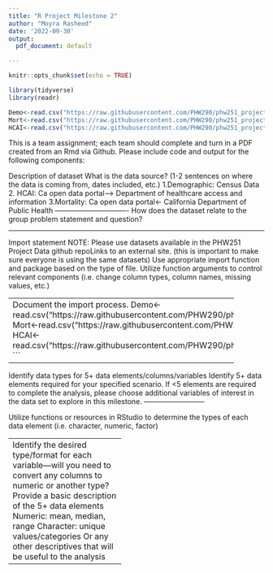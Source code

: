 ```yaml
---
title: "R Project Milestone 2"
author: "Moyra Rasheed"
date: '2022-09-30'
output:
  pdf_document: default

---
```


```r
knitr::opts_chunk$set(echo = TRUE)

library(tidyverse)
library(readr)
```

```r
Demo<-read.csv("https://raw.githubusercontent.com/PHW290/phw251_projectdata/main/ca_county_demographic.csv",stringsAsFactors = FALSE,)
Mort<-read.csv("https://raw.githubusercontent.com/PHW290/phw251_projectdata/main/ca_county_mortality.csv",stringsAsFactors = FALSE,na.strings = "")
HCAI<-read.csv("https://raw.githubusercontent.com/PHW290/phw251_projectdata/main/hcai_healthcare_construction.csv",stringsAsFactors = FALSE,na.strings = "")
```

This is a team assignment; each team should complete and turn in a PDF created from an Rmd via Github. Please include code and output for the following components:

Description of dataset
What is the data source? (1-2 sentences on where the data is coming from, dates included, etc.)
1.Demographic: Census Data
2. HCAI: Ca open data portal--> Department of healthcare access and information
3.Mortality: Ca open data portal<- California Department of Public Health 
-------------------------------
How does the dataset relate to the group problem statement and question?

-----------------------------------

Import statement
NOTE: Please use datasets available in the PHW251 Project Data github repoLinks to an external site. (this is important to make sure everyone is using the same datasets)
Use appropriate import function and package based on the type of file.
Utilize function arguments to control relevant components (i.e. change column types, column names, missing values, etc.)



--------------------------------------------------------------
Document the import process.
Demo<-read.csv("https://raw.githubusercontent.com/PHW290/phw251_projectdata/main/ca_county_demographic.csv")
Mort<-read.csv("https://raw.githubusercontent.com/PHW290/phw251_projectdata/main/ca_county_mortality.csv")
HCAI<-read.csv("https://raw.githubusercontent.com/PHW290/phw251_projectdata/main/hcai_healthcare_construction.csv")
```

--------------------------------------------------------------------


Identify data types for 5+ data elements/columns/variables
Identify 5+ data elements required for your specified scenario. If <5 elements are required to complete the analysis, please choose additional variables of interest in the data set to explore in this milestone.
--------------------------

Utilize functions or resources in RStudio to determine the types of each data element (i.e. character, numeric, factor)

-------------------------------
Identify the desired type/format for each variable—will you need to convert any columns to numeric or another type? 
Provide a basic description of the 5+ data elements
Numeric: mean, median, range
Character:  unique values/categories
Or any other descriptives that will be useful to the analysis

-----------------------------------------------------------
 